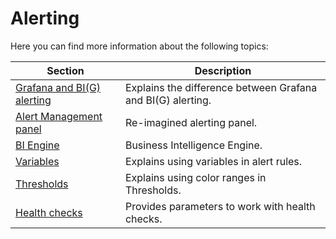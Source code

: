 
# Alerting

Here you can find more information about the following topics:

| Section                                       | Description                                                 |
| --------------------------------------------- | ----------------------------------------------------------- |
| [Grafana and BI(G) alerting](../big-alerting) | Explains the difference between Grafana and BI(G) alerting. |
| [Alert Management panel](../alerting-panel)   | Re-imagined alerting panel.                                 |
| [BI Engine](../engine)                        | Business Intelligence Engine.                               |
| [Variables](../variables)                     | Explains using variables in alert rules.                  |
| [Thresholds](../thresholds)                   | Explains using color ranges in Thresholds.                  |
| [Health checks](../health-checks)             | Provides parameters to work with health checks.             |
